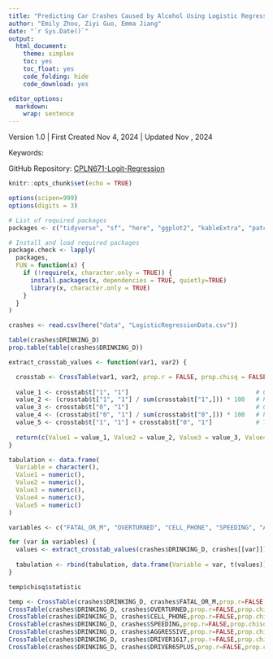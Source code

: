 ```yaml
---
title: "Predicting Car Crashes Caused by Alcohol Using Logistic Regression"
author: "Emily Zhou, Ziyi Guo, Emma Jiang"
date: "`r Sys.Date()`"
output:
  html_document:
    theme: simplex
    toc: yes
    toc_float: yes
    code_folding: hide
    code_download: yes

editor_options:
  markdown:
    wrap: sentence
---
```


Version 1.0 | First Created Nov 4, 2024 | Updated Nov , 2024

Keywords: 

GitHub Repository: [CPLN671-Logit-Regression](https://github.com/emilyzhou112/CPLN671-Logit-Regression)

```r
knitr::opts_chunk$set(echo = TRUE)
```


```r

options(scipen=999)
options(digits = 3)

# List of required packages
packages <- c("tidyverse", "sf", "here", "ggplot2", "kableExtra", "patchwork", "gmodels")

# Install and load required packages
package.check <- lapply(
  packages,
  FUN = function(x) {
    if (!require(x, character.only = TRUE)) {
      install.packages(x, dependencies = TRUE, quietly=TRUE)
      library(x, character.only = TRUE)
    }
  }
)

```


```r

crashes <- read.csv(here("data", "LogisticRegressionData.csv"))

```


```r

table(crashes$DRINKING_D)
prop.table(table(crashes$DRINKING_D))

```

```r
extract_crosstab_values <- function(var1, var2) {

  crosstab <- CrossTable(var1, var2, prop.r = FALSE, prop.chisq = FALSE, chisq = FALSE, prop.t = FALSE)
  
  value_1 <- crosstab$t["1", "1"]                                   # Count where DRINKING_D = 1, other variable = 1
  value_2 <- (crosstab$t["1", "1"] / sum(crosstab$t["1",])) * 100   # Pct where DRINKING_D = 1, other variable = 1
  value_3 <- crosstab$t["0", "1"]                                   # Count where DRINKING_D = 0, other variable = 1
  value_4 <- (crosstab$t["0", "1"] / sum(crosstab$t["0",])) * 100   # Pct where DRINKING_D = 0, other variable = 1
  value_5 <- crosstab$t["1", "1"] + crosstab$t["0", "1"]            # Total count where other variable = 1
  
  return(c(Value1 = value_1, Value2 = value_2, Value3 = value_3, Value4 = value_4, Value5 = value_5))
}

tabulation <- data.frame(
  Variable = character(),
  Value1 = numeric(),
  Value2 = numeric(),
  Value3 = numeric(),
  Value4 = numeric(),
  Value5 = numeric()
)

variables <- c("FATAL_OR_M", "OVERTURNED", "CELL_PHONE", "SPEEDING", "AGGRESSIVE", "DRIVER1617", "DRIVER65PLUS")

for (var in variables) {
  values <- extract_crosstab_values(crashes$DRINKING_D, crashes[[var]])
  
  tabulation <- rbind(tabulation, data.frame(Variable = var, t(values)))
}

```



```r
temp$chisq$statistic
```


```r

temp <- CrossTable(crashes$DRINKING_D, crashes$FATAL_OR_M,prop.r=FALSE,prop.chisq=FALSE, chisq=TRUE,prop.t=FALSE)
CrossTable(crashes$DRINKING_D, crashes$OVERTURNED,prop.r=FALSE,prop.chisq=FALSE, chisq=FALSE,prop.t=FALSE)
CrossTable(crashes$DRINKING_D, crashes$CELL_PHONE,prop.r=FALSE,prop.chisq=FALSE, chisq=FALSE,prop.t=FALSE)
CrossTable(crashes$DRINKING_D, crashes$SPEEDING,prop.r=FALSE,prop.chisq=FALSE, chisq=FALSE,prop.t=FALSE)
CrossTable(crashes$DRINKING_D, crashes$AGGRESSIVE,prop.r=FALSE,prop.chisq=FALSE, chisq=FALSE,prop.t=FALSE)
CrossTable(crashes$DRINKING_D, crashes$DRIVER1617,prop.r=FALSE,prop.chisq=FALSE, chisq=FALSE,prop.t=FALSE)
CrossTable(crashes$DRINKING_D, crashes$DRIVER65PLUS,prop.r=FALSE,prop.chisq=FALSE, chisq=FALSE,prop.t=FALSE)

```


